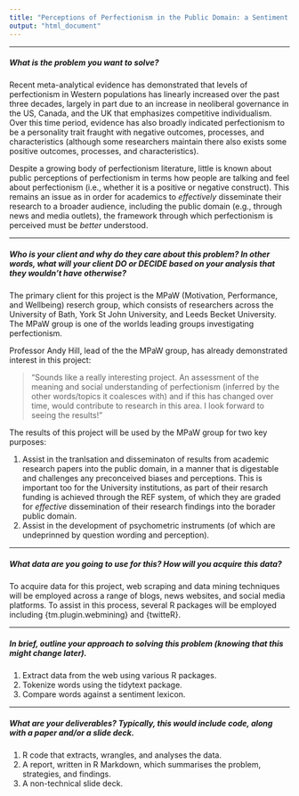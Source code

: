 ```yaml
---
title: "Perceptions of Perfectionism in the Public Domain: a Sentiment Analsyis"
output: "html_document"
---
```

***
##### **What is the problem you want to solve?**
Recent meta-analytical evidence has demonstrated that levels of perfectionism in Western populations has linearly increased over the past three decades, largely in part due to an increase in neoliberal governance in the US, Canada, and the UK that emphasizes competitive individualism. Over this time period, evidence has also broadly indicated perfectionism to be a personality trait fraught with negative outcomes, processes, and characteristics (although some researchers maintain there also exists some positive outcomes, processes, and characteristics).

Despite a growing body of perfectionism literature, little is known about public perceptions of perfectionism in terms how people are talking and feel about perfectionism (i.e., whether it is a positive or negative construct). This remains an issue as in order for academics to *effectively* disseminate their research to a broader audience, including the public domain (e.g., through news and media outlets), the framework through which perfectionism is perceived must be *better* understood.

***

##### **Who is your client and why do they care about this problem? In other words, what will your client DO or DECIDE based on your analysis that they wouldn’t have otherwise?**
The primary client for this project is the MPaW (Motivation, Performance, and Wellbeing) reserch group, which consists of researchers across the University of Bath, York St John University, and Leeds Becket University. The MPaW group is one of the worlds leading groups investigating perfectionism.

Professor Andy Hill, lead of the the MPaW group, has already demonstrated interest in this project:

> "Sounds like a really interesting project. An assessment of the meaning and social understanding of perfectionism (inferred by the other words/topics it coalesces with) and if this has changed over time, would contribute to research in this area. I look forward to seeing the results!"

The results of this project will be used by the MPaW group for two key purposes:

1. Assist in the tranlsation and disseminaton of results from academic research papers into the public domain, in a manner that is digestable and challenges any preconceived biases and perceptions. This is important too for the University institutions, as part of their resarch funding is achieved through the REF system, of which they are graded for *effective* dissemination of their research findings into the borader public domain.
2. Assist in the development of psychometric instruments (of which are undeprinned by question wording and perception).

***

##### **What data are you going to use for this? How will you acquire this data?**

To acquire data for this project, web scraping and data mining techniques will be employed across a range of blogs, news websites, and social media platforms. To assist in this process, several R packages will be employed including {tm.plugin.webmining} and {twitteR}.

***

##### **In brief, outline your approach to solving this problem (knowing that this might change later).**

1. Extract data from the web using various R packages.
2. Tokenize words using the tidytext package.
3. Compare words against a sentiment lexicon.

***

##### **What are your deliverables? Typically, this would include code, along with a paper and/or a slide deck.**

1. R code that extracts, wrangles, and analyses the data.
2. A report, written in R Markdown, which summarises the problem, strategies, and findings.
3. A non-technical slide deck.